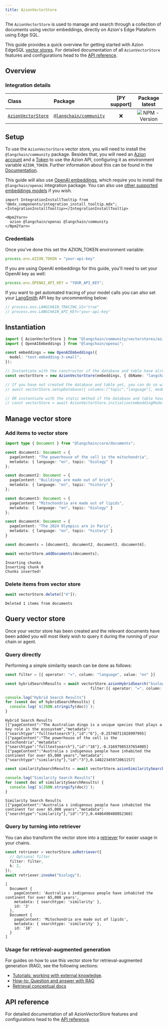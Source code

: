 ```yaml
---
title: AzionVectorStore
---
```


The `AzionVectorStore` is used to manage and search through a collection of documents using vector embeddings, directly on Azion's Edge Plataform using Edge SQL.

This guide provides a quick overview for getting started with Azion EdgeSQL [vector stores](/oss/javascript/concepts/#vectorstores). For detailed documentation of all `AzionVectorStore` features and configurations head to the [API reference](https://api.js.langchain.com/classes/_langchain_community.vectorstores_azion_edgesql.AzionVectorStore.html).

## Overview

### Integration details

| Class | Package | [PY support] |  Package latest |
| :--- | :--- | :---: | :---: |
| [`AzionVectorStore`](https://api.js.langchain.com/classes/langchain_community_vectorstores_azion_edgesql.AzionVectorStore.html) | [`@langchain/community`](https://npmjs.com/@langchain/community) | ❌ |  ![NPM - Version](https://img.shields.io/npm/v/@langchain/community?style=flat-square&label=%20&) |

## Setup

To use the `AzionVectorStore` vector store, you will need to install the `@langchain/community` package. Besides that, you will need an [Azion account](https://www.azion.com/en/documentation/products/accounts/creating-account/) and a [Token](https://www.azion.com/en/documentation/products/guides/personal-tokens/) to use the Azion API, configuring it as environment variable `AZION_TOKEN`. Further information about this can be found in the [Documentation](https://www.azion.com/en/documentation/).

This guide will also use [OpenAI embeddings](/oss/javascript/integrations/text_embedding/openai), which require you to install the `@langchain/openai` integration package. You can also use [other supported embeddings models](/oss/javascript/integrations/text_embedding) if you wish.

```{=mdx}
import IntegrationInstallTooltip from "@mdx_components/integration_install_tooltip.mdx";
<IntegrationInstallTooltip></IntegrationInstallTooltip>

<Npm2Yarn>
  azion @langchain/openai @langchain/community
</Npm2Yarn>
```
### Credentials

Once you've done this set the AZION_TOKEN environment variable:

```typescript
process.env.AZION_TOKEN = "your-api-key"
```
If you are using OpenAI embeddings for this guide, you'll need to set your OpenAI key as well:

```typescript
process.env.OPENAI_API_KEY = "YOUR_API_KEY";
```
If you want to get automated tracing of your model calls you can also set your [LangSmith](https://docs.smith.langchain.com/) API key by uncommenting below:

```typescript
// process.env.LANGCHAIN_TRACING_V2="true"
// process.env.LANGCHAIN_API_KEY="your-api-key"
```
## Instantiation


```typescript
import { AzionVectorStore } from "@langchain/community/vectorstores/azion_edgesql";
import { OpenAIEmbeddings } from "@langchain/openai";

const embeddings = new OpenAIEmbeddings({
  model: "text-embedding-3-small",
});

// Instantiate with the constructor if the database and table have already been created
const vectorStore = new AzionVectorStore(embeddings, { dbName: "langchain", tableName: "documents" });

// If you have not created the database and table yet, you can do so with the setupDatabase method
// await vectorStore.setupDatabase({ columns:["topic","language"], mode: "hybrid" })

// OR instantiate with the static method if the database and table have not been created yet
// const vectorStore = await AzionVectorStore.initialize(embeddingModel, { dbName: "langchain", tableName: "documents" }, { columns:[], mode: "hybrid" })
```
## Manage vector store

### Add items to vector store


```typescript
import type { Document } from "@langchain/core/documents";

const document1: Document = {
  pageContent: "The powerhouse of the cell is the mitochondria",
  metadata: { language: "en", topic: "biology" }
};

const document2: Document = {
  pageContent: "Buildings are made out of brick",
  metadata: { language: "en", topic: "history" }
};

const document3: Document = {
  pageContent: "Mitochondria are made out of lipids",
  metadata: { language: "en", topic: "biology" }
};

const document4: Document = {
  pageContent: "The 2024 Olympics are in Paris",
  metadata: { language: "en", topic: "history" }
}

const documents = [document1, document2, document3, document4];

await vectorStore.addDocuments(documents);
```
```output
Inserting chunks
Inserting chunk 0
Chunks inserted!
```
### Delete items from vector store


```typescript
await vectorStore.delete(["4"]);
```
```output
Deleted 1 items from documents
```
## Query vector store

Once your vector store has been created and the relevant documents have been added you will most likely wish to query it during the running of your chain or agent.

### Query directly

Performing a simple similarity search can be done as follows:


```typescript
const filter = [{ operator: "=", column: "language", value: "en" }]

const hybridSearchResults = await vectorStore.azionHybridSearch("biology", {kfts:2, kvector:1,
                                      filter:[{ operator: "=", column: "language", value: "en" }]});

console.log("Hybrid Search Results")
for (const doc of hybridSearchResults) {
  console.log(`${JSON.stringify(doc)}`);
}
```
```output
Hybrid Search Results
[{"pageContent":"The Australian dingo is a unique species that plays a key role in the ecosystem","metadata":{"searchtype":"fulltextsearch"},"id":"6"},-0.25748711028997995]
[{"pageContent":"The powerhouse of the cell is the mitochondria","metadata":{"searchtype":"fulltextsearch"},"id":"16"},-0.31697985337654005]
[{"pageContent":"Australia s indigenous people have inhabited the continent for over 65,000 years","metadata":{"searchtype":"similarity"},"id":"3"},0.14822345972061157]
```

```typescript
const similaritySearchResults = await vectorStore.azionSimilaritySearch("australia", {kvector:3, filter:[{ operator: "=", column: "topic", value: "history" }]});

console.log("Similarity Search Results")
for (const doc of similaritySearchResults) {
  console.log(`${JSON.stringify(doc)}`);
}
```
```output
Similarity Search Results
[{"pageContent":"Australia s indigenous people have inhabited the continent for over 65,000 years","metadata":{"searchtype":"similarity"},"id":"3"},0.4486490488052368]
```
### Query by turning into retriever

You can also transform the vector store into a [retriever](/oss/javascript/concepts/#retrievers) for easier usage in your chains.


```typescript
const retriever = vectorStore.asRetriever({
  // Optional filter
  filter: filter,
  k: 2,
});
await retriever.invoke("biology");
```
```output
[
  Document {
    pageContent: 'Australia s indigenous people have inhabited the continent for over 65,000 years',
    metadata: { searchtype: 'similarity' },
    id: '3'
  },
  Document {
    pageContent: 'Mitochondria are made out of lipids',
    metadata: { searchtype: 'similarity' },
    id: '18'
  }
]
```
### Usage for retrieval-augmented generation

For guides on how to use this vector store for retrieval-augmented generation (RAG), see the following sections:

- [Tutorials: working with external knowledge](/oss/javascript/tutorials/#working-with-external-knowledge).
- [How-to: Question and answer with RAG](/oss/javascript/how-to/#qa-with-rag)
- [Retrieval conceptual docs](/oss/javascript/concepts/retrieval)

## API reference

For detailed documentation of all AzionVectorStore features and configurations head to the [API reference](https://api.js.langchain.com/classes/_langchain_community.vectorstores_azion_edgesql.AzionVectorStore.html).
